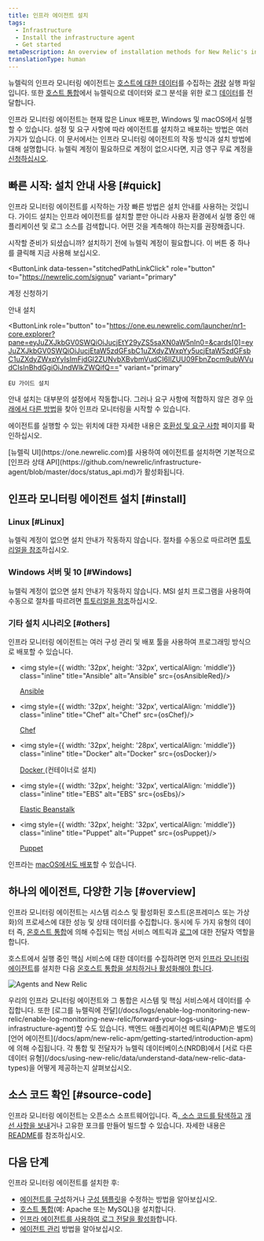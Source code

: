```yaml
---
title: 인프라 에이전트 설치
tags:
  - Infrastructure
  - Install the infrastructure agent
  - Get started
metaDescription: An overview of installation methods for New Relic's infrastructure monitoring agent and infrastructure integrations.
translationType: human
---
```








뉴렐릭의 인프라 모니터링 에이전트는 [호스트에 대한 데이터](/docs/infrastructure/manage-your-data/data-instrumentation/default-infrastructure-events)를 수집하는 [경량](/docs/infrastructure/new-relic-infrastructure/getting-started/infrastructure-agent-performance-overhead) 실행 파일입니다. 또한 [호스트 통합](/docs/integrations/infrastructure-integrations/get-started/introduction-infrastructure-integrations)에서 뉴렐릭으로 데이터와 로그 분석을 위한 로그 [데이터](/docs/logs/enable-log-monitoring-new-relic/enable-log-monitoring-new-relic/forward-your-logs-using-infrastructure-agent)를 전달합니다.

인프라 모니터링 에이전트는 현재 많은 Linux 배포판, Windows 및 macOS에서 실행할 수 있습니다. 설정 및 요구 사항에 따라 에이전트를 설치하고 배포하는 방법은 여러 가지가 있습니다. 이 문서에서는 인프라 모니터링 에이전트의 작동 방식과 설치 방법에 대해 설명합니다. 뉴렐릭 계정이 필요하므로 계정이 없으시다면, 지금 영구 무료 계정을 [신청하십시오](https://newrelic.com/signup).

## 빠른 시작: 설치 안내 사용 [#quick]

인프라 모니터링 에이전트를 시작하는 가장 빠른 방법은 설치 안내를 사용하는 것입니다. 가이드 설치는 인프라 에이전트를 설치할 뿐만 아니라 사용자 환경에서 실행 중인 애플리케이션 및 로그 소스를 검색합니다. 어떤 것을 계측해야 하는지를 권장해줍니다.

시작할 준비가 되셨습니까? 설치하기 전에 뉴렐릭 계정이 필요합니다. 이 버튼 중 하나를 클릭해 지금 사용해 보십시오.

<ButtonLink
  data-tessen="stitchedPathLinkClick"
  role="button"
  to="https://newrelic.com/signup"
  variant="primary"
>
  계정 신청하기
</ButtonLink>

<ButtonGroup>
  <ButtonLink
    role="button"
    to="https://one.newrelic.com/launcher/nr1-core.explorer?pane=eyJuZXJkbGV0SWQiOiJucjEtY29yZS5saXN0aW5nIn0=&cards[0]=eyJuZXJkbGV0SWQiOiJucjEtaW5zdGFsbC1uZXdyZWxpYy5ucjEtaW5zdGFsbC1uZXdyZWxpYyIsImFjdGl2ZUNvbXBvbmVudCI6IlZUU09FbnZpcm9ubWVudCIsInBhdGgiOiJndWlkZWQifQ=="
    variant="primary"
  >
    안내 설치
  </ButtonLink>

  <ButtonLink
    role="button"
    to="https://one.eu.newrelic.com/launcher/nr1-core.explorer?pane=eyJuZXJkbGV0SWQiOiJucjEtY29yZS5saXN0aW5nIn0=&cards[0]=eyJuZXJkbGV0SWQiOiJucjEtaW5zdGFsbC1uZXdyZWxpYy5ucjEtaW5zdGFsbC1uZXdyZWxpYyIsImFjdGl2ZUNvbXBvbmVudCI6IlZUU09FbnZpcm9ubWVudCIsInBhdGgiOiJndWlkZWQifQ=="
    variant="primary"
  >
    EU 가이드 설치
  </ButtonLink>
</ButtonGroup>

안내 설치는 대부분의 설정에서 작동합니다. 그러나 요구 사항에 적합하지 않은 경우 [아래에서 다른 방법](#install)을 찾아 인프라 모니터링을 시작할 수 있습니다.

에이전트를 실행할 수 있는 위치에 대한 자세한 내용은 [호환성 및 요구 사항](/docs/infrastructure/infrastructure-monitoring/get-started/compatibility-requirements-infrastructure-agent) 페이지를 확인하십시오.

<Callout variant="important">
  [뉴렐릭 UI](https://one.newrelic.com)를 사용하여 에이전트를 설치하면 기본적으로 [인프라 상태 API](https://github.com/newrelic/infrastructure-agent/blob/master/docs/status_api.md)가 활성화됩니다.
</Callout>

## 인프라 모니터링 에이전트 설치 [#install]

### Linux [#Linux]

뉴렐릭 계정이 없으면 설치 안내가 작동하지 않습니다. 절차를 수동으로 따르려면 [튜토리얼을 참조](/docs/infrastructure/install-infrastructure-agent/linux-installation/install-infrastructure-monitoring-agent-linux/)하십시오.

### Windows 서버 및 10 [#Windows]

뉴렐릭 계정이 없으면 설치 안내가 작동하지 않습니다. MSI 설치 프로그램을 사용하여 수동으로 절차를 따르려면 [튜토리얼을 참조](/docs/infrastructure/install-configure-manage-infrastructure/windows-installation/install-infrastructure-windows-server-using-msi-installer)하십시오.

### 기타 설치 시나리오 [#others]

인프라 모니터링 에이전트는 여러 구성 관리 및 배포 툴을 사용하여 프로그래밍 방식으로 배포할 수 있습니다.

* <img style={{ width: '32px', height: '32px', verticalAlign: 'middle'}} class="inline" title="Ansible" alt="Ansible" src={osAnsibleRed}/>

  [Ansible](/docs/infrastructure/new-relic-infrastructure/config-management-tools/configure-new-relic-infrastructure-using-ansible)

* <img style={{ width: '32px', height: '32px', verticalAlign: 'middle'}} class="inline" title="Chef" alt="Chef" src={osChef}/>

  [Chef](/docs/infrastructure/new-relic-infrastructure/config-management-tools/configure-new-relic-infrastructure-using-chef)

* <img style={{ width: '32px', height: '28px', verticalAlign: 'middle'}} class="inline" title="Docker" alt="Docker" src={osDocker}/>

  [Docker ](/docs/infrastructure/install-infrastructure-agent/linux-installation/docker-container-infrastructure-monitoring)(컨테이너로 설치)

* <img style={{ width: '32px', height: '32px', verticalAlign: 'middle'}} class="inline" title="EBS" alt="EBS" src={osEbs}/>

  [Elastic Beanstalk](/docs/infrastructure/install-infrastructure-agent/config-management-tools/install-infrastructure-agent-aws-elastic-beanstalk)

* <img style={{ width: '32px', height: '32px', verticalAlign: 'middle'}} class="inline" title="Puppet" alt="Puppet" src={osPuppet}/>

  [Puppet](/docs/infrastructure/new-relic-infrastructure/config-management-tools/configure-new-relic-infrastructure-puppet)

인프라는 [macOS에서도 배포](/docs/infrastructure/install-infrastructure-agent/macos-installation/install-infrastructure-monitoring-agent-macos/)할 수 있습니다.

<InstallFeedback/>

## 하나의 에이전트, 다양한 기능 [#overview]

인프라 모니터링 에이전트는 시스템 리소스 및 활성화된 호스트(온프레미스 또는 가상화)의 프로세스에 대한 성능 및 상태 데이터를 수집합니다. 동시에 두 가지 유형의 데이터 즉, [온호스트 통합](/docs/integrations/host-integrations/getting-started/introduction-host-integrations)에 의해 수집되는 핵심 서비스 메트릭과 [로그](/docs/logs/enable-log-monitoring-new-relic/enable-log-monitoring-new-relic/forward-your-logs-using-infrastructure-agent)에 대한 전달자 역할을 합니다.

호스트에서 실행 중인 핵심 서비스에 대한 데이터를 수집하려면 먼저 [인프라 모니터링 에이전트](#install)를 설치한 다음 [온호스트 통합을 설치하거나 활성화해야 합니다](/docs/integrations/host-integrations/installation/install-infrastructure-host-integrations).

<img
  title="Agents and New Relic"
  alt="Agents and New Relic"
  src={infrastructureAngetsandNr}
/>

<figcaption>
  우리의 인프라 모니터링 에이전트와 그 통합은 시스템 및 핵심 서비스에서 데이터를 수집합니다. 또한 [로그를 뉴렐릭에 전달](/docs/logs/enable-log-monitoring-new-relic/enable-log-monitoring-new-relic/forward-your-logs-using-infrastructure-agent)할 수도 있습니다. 백엔드 애플리케이션 메트릭(APM)은 별도의 [언어 에이전트](/docs/apm/new-relic-apm/getting-started/introduction-apm)에 의해 수집됩니다. 각 통합 및 전달자가 뉴렐릭 데이터베이스(NRDB)에서 [서로 다른 데이터 유형](/docs/using-new-relic/data/understand-data/new-relic-data-types)을 어떻게 제공하는지 살펴보십시오.
</figcaption>

## 소스 코드 확인 [#source-code]

인프라 모니터링 에이전트는 오픈소스 소프트웨어입니다. 즉[, 소스 코드를 탐색하고](https://github.com/newrelic/infrastructure-agent) [개선 사항을 보내](https://github.com/newrelic/infrastructure-agent/blob/master/CONTRIBUTING.md)거나 고유한 포크를 만들어 빌드할 수 있습니다. 자세한 내용은 [README](https://github.com/newrelic/infrastructure-agent/blob/master/README.md)를 참조하십시오.

## 다음 단계

인프라 모니터링 에이전트를 설치한 후:

* [에이전트를 구성](/docs/infrastructure/install-configure-infrastructure/configuration/configure-infrastructure-agent)하거나 [구성 템플릿](https://github.com/newrelic/infrastructure-agent/blob/master/assets/examples/infrastructure/newrelic-infra-template.yml.example)을 수정하는 방법을 알아보십시오.
* [호스트 통합](/docs/integrations/host-integrations/getting-started/introduction-host-integrations)(예: Apache 또는 MySQL)을 설치합니다.
* [인프라 에이전트를 사용하여 로그 전달을 활성화](/docs/logs/enable-new-relic-logs/1-enable-logs/forward-your-logs-using-new-relic-infrastructure)합니다.
* [에이전트 관리](/docs/infrastructure/install-infrastructure-agent/manage-your-agent) 방법을 알아보십시오.